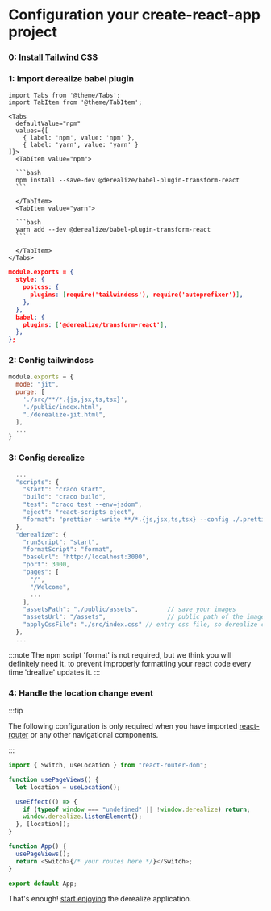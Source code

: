 # Configuration your create-react-app project

### 0: [Install Tailwind CSS](https://tailwindcss.com/docs/guides/create-react-app)

### 1: Import derealize babel plugin

````mdx-code-block
import Tabs from '@theme/Tabs';
import TabItem from '@theme/TabItem';

<Tabs
  defaultValue="npm"
  values={[
    { label: 'npm', value: 'npm' },
    { label: 'yarn', value: 'yarn' }
]}>
  <TabItem value="npm">

  ```bash
  npm install --save-dev @derealize/babel-plugin-transform-react
  ```

  </TabItem>
  <TabItem value="yarn">

  ```bash
  yarn add --dev @derealize/babel-plugin-transform-react
  ```

  </TabItem>
</Tabs>
````

```json title="./craco.config.js" {8}
module.exports = {
  style: {
    postcss: {
      plugins: [require('tailwindcss'), require('autoprefixer')],
    },
  },
  babel: {
    plugins: ['@derealize/transform-react'],
  },
};
```

### 2: Config tailwindcss

```js title="./tailwind.config.js" {2,6}
module.exports = {
  mode: "jit",
  purge: [
    './src/**/*.{js,jsx,ts,tsx}',
    './public/index.html',
    "./derealize-jit.html",
  ],
  ...
}
```

### 3: Config derealize

```js title="./package.json" {7,9-22}
  ...
  "scripts": {
    "start": "craco start",
    "build": "craco build",
    "test": "craco test --env=jsdom",
    "eject": "react-scripts eject",
    "format": "prettier --write **/*.{js,jsx,ts,tsx} --config ./.prettierrc"
  },
  "derealize": {
    "runScript": "start",
    "formatScript": "format",
    "baseUrl": "http://localhost:3000",
    "port": 3000,
    "pages": [
      "/",
      "/Welcome",
      ...
    ],
    "assetsPath": "./public/assets",        // save your images
    "assetsUrl": "/assets",                 // public path of the images
    "applyCssFile": "./src/index.css" // entry css file, so derealize can be parsed @apply
  },
  ...
```

:::note
The npm script 'format' is not required, but we think you will definitely need it. to prevent improperly formatting your react code every time 'drealize' updates it.
:::

### 4: Handle the location change event

:::tip

The following configuration is only required when you have imported [react-router](https://reactrouter.com/) or any other navigational components.

:::

```js title="./src/App.tsx" {3-10,13}
import { Switch, useLocation } from "react-router-dom";

function usePageViews() {
  let location = useLocation();

  useEffect(() => {
    if (typeof window === "undefined" || !window.derealize) return;
    window.derealize.listenElement();
  }, [location]);
}

function App() {
  usePageViews();
  return <Switch>{/* your routes here */}</Switch>;
}

export default App;
```

That's enough! [start enjoying](./import) the derealize application.
